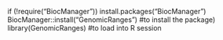 if (!require("BiocManager"))
    install.packages("BiocManager")
BiocManager::install("GenomicRanges") #to install the package)
library(GenomicRanges) #to load into R session
